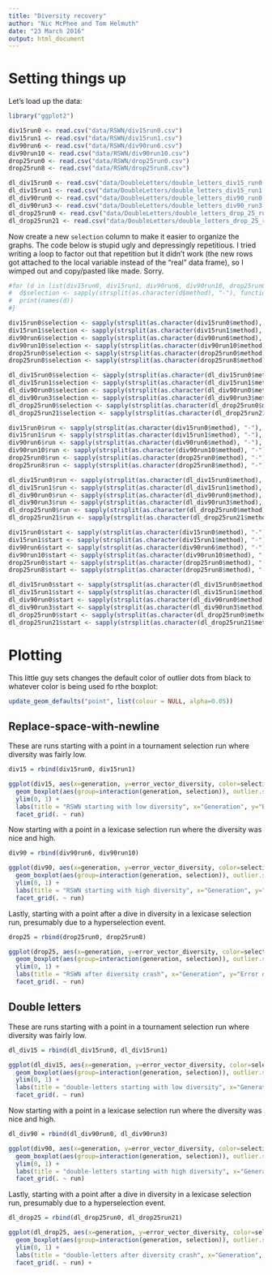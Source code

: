 ```yaml
---
title: "Diversity recovery"
author: "Nic McPhee and Tom Helmuth"
date: "23 March 2016"
output: html_document
---
```


# Setting things up

Let's load up the data:

```r
library("ggplot2")

div15run0 <- read.csv("data/RSWN/div15run0.csv")
div15run1 <- read.csv("data/RSWN/div15run1.csv")
div90run6 <- read.csv("data/RSWN/div90run6.csv")
div90run10 <- read.csv("data/RSWN/div90run10.csv")
drop25run0 <- read.csv("data/RSWN/drop25run0.csv")
drop25run8 <- read.csv("data/RSWN/drop25run8.csv")

dl_div15run0 <- read.csv("data/DoubleLetters/double_letters_div15_run0.csv")
dl_div15run1 <- read.csv("data/DoubleLetters/double_letters_div15_run1.csv")
dl_div90run0 <- read.csv("data/DoubleLetters/double_letters_div90_run0.csv")
dl_div90run3 <- read.csv("data/DoubleLetters/double_letters_div90_run3.csv")
dl_drop25run0 <- read.csv("data/DoubleLetters/double_letters_drop_25_run0.csv")
dl_drop25run21 <- read.csv("data/DoubleLetters/double_letters_drop_25_run21.csv")
```

Now create a new `selection` column to make it easier to organize the graphs. The code below is stupid ugly and depressingly repetitious. I tried writing a loop to factor out that repetition but it didn't work (the new rows got attached to the local variable instead of the "real" data frame), so I wimped out and copy/pasted like made. Sorry.

```r
#for (d in list(div15run0, div15run1, div90run6, div90run10, drop25run0, drop25run8)) {
#  d$selection <- sapply(strsplit(as.character(d$method), "-"), function(l) l[[3]])
#  print(names(d))
#}

div15run0$selection <- sapply(strsplit(as.character(div15run0$method), "-"), function(l) l[[3]])
div15run1$selection <- sapply(strsplit(as.character(div15run1$method), "-"), function(l) l[[3]])
div90run6$selection <- sapply(strsplit(as.character(div90run6$method), "-"), function(l) l[[3]])
div90run10$selection <- sapply(strsplit(as.character(div90run10$method), "-"), function(l) l[[3]])
drop25run0$selection <- sapply(strsplit(as.character(drop25run0$method), "-"), function(l) l[[3]])
drop25run8$selection <- sapply(strsplit(as.character(drop25run8$method), "-"), function(l) l[[3]])

dl_div15run0$selection <- sapply(strsplit(as.character(dl_div15run0$method), "-"), function(l) l[[3]])
dl_div15run1$selection <- sapply(strsplit(as.character(dl_div15run1$method), "-"), function(l) l[[3]])
dl_div90run0$selection <- sapply(strsplit(as.character(dl_div90run0$method), "-"), function(l) l[[3]])
dl_div90run3$selection <- sapply(strsplit(as.character(dl_div90run3$method), "-"), function(l) l[[3]])
dl_drop25run0$selection <- sapply(strsplit(as.character(dl_drop25run0$method), "-"), function(l) l[[3]])
dl_drop25run21$selection <- sapply(strsplit(as.character(dl_drop25run21$method), "-"), function(l) l[[3]])

div15run0$run <- sapply(strsplit(as.character(div15run0$method), "-"), function(l) l[[2]])
div15run1$run <- sapply(strsplit(as.character(div15run1$method), "-"), function(l) l[[2]])
div90run6$run <- sapply(strsplit(as.character(div90run6$method), "-"), function(l) l[[2]])
div90run10$run <- sapply(strsplit(as.character(div90run10$method), "-"), function(l) l[[2]])
drop25run0$run <- sapply(strsplit(as.character(drop25run0$method), "-"), function(l) l[[2]])
drop25run8$run <- sapply(strsplit(as.character(drop25run8$method), "-"), function(l) l[[2]])

dl_div15run0$run <- sapply(strsplit(as.character(dl_div15run0$method), "-"), function(l) l[[2]])
dl_div15run1$run <- sapply(strsplit(as.character(dl_div15run1$method), "-"), function(l) l[[2]])
dl_div90run0$run <- sapply(strsplit(as.character(dl_div90run0$method), "-"), function(l) l[[2]])
dl_div90run3$run <- sapply(strsplit(as.character(dl_div90run3$method), "-"), function(l) l[[2]])
dl_drop25run0$run <- sapply(strsplit(as.character(dl_drop25run0$method), "-"), function(l) l[[2]])
dl_drop25run21$run <- sapply(strsplit(as.character(dl_drop25run21$method), "-"), function(l) l[[2]])

div15run0$start <- sapply(strsplit(as.character(div15run0$method), "-"), function(l) l[[1]])
div15run1$start <- sapply(strsplit(as.character(div15run1$method), "-"), function(l) l[[1]])
div90run6$start <- sapply(strsplit(as.character(div90run6$method), "-"), function(l) l[[1]])
div90run10$start <- sapply(strsplit(as.character(div90run10$method), "-"), function(l) l[[1]])
drop25run0$start <- sapply(strsplit(as.character(drop25run0$method), "-"), function(l) l[[1]])
drop25run8$start <- sapply(strsplit(as.character(drop25run8$method), "-"), function(l) l[[1]])

dl_div15run0$start <- sapply(strsplit(as.character(dl_div15run0$method), "-"), function(l) l[[1]])
dl_div15run1$start <- sapply(strsplit(as.character(dl_div15run1$method), "-"), function(l) l[[1]])
dl_div90run0$start <- sapply(strsplit(as.character(dl_div90run0$method), "-"), function(l) l[[1]])
dl_div90run3$start <- sapply(strsplit(as.character(dl_div90run3$method), "-"), function(l) l[[1]])
dl_drop25run0$start <- sapply(strsplit(as.character(dl_drop25run0$method), "-"), function(l) l[[1]])
dl_drop25run21$start <- sapply(strsplit(as.character(dl_drop25run21$method), "-"), function(l) l[[1]])
```

# Plotting

This little guy sets changes the default color of outlier dots from black to whatever color is being used fo rthe boxplot:

```r
update_geom_defaults("point", list(colour = NULL, alpha=0.05))
```

## Replace-space-with-newline

These are runs starting with a point in a tournament selection run where diversity was fairly low.

```r
div15 = rbind(div15run0, div15run1)

ggplot(div15, aes(x=generation, y=error_vector_diversity, color=selection)) + 
  geom_boxplot(aes(group=interaction(generation, selection)), outlier.size=1) + 
  ylim(0, 1) +
  labs(title = "RSWN starting with low diversity", x="Generation", y="Error diversity", color="Selection") +
  facet_grid(. ~ run)
```

Now starting with a point in a lexicase selection run where the diversity was nice and high.

```r
div90 = rbind(div90run6, div90run10)

ggplot(div90, aes(x=generation, y=error_vector_diversity, color=selection)) + 
  geom_boxplot(aes(group=interaction(generation, selection)), outlier.size=1) + 
  ylim(0, 1) +
  labs(title = "RSWN starting with high diversity", x="Generation", y="Error diversity", color="Selection") +
  facet_grid(. ~ run)
```

Lastly, starting with a point after a dive in diversity in a lexicase selection run, presumably due to a hyperselection event.

```r
drop25 = rbind(drop25run0, drop25run8)

ggplot(drop25, aes(x=generation, y=error_vector_diversity, color=selection)) + 
  geom_boxplot(aes(group=interaction(generation, selection)), outlier.size=1) + 
  ylim(0, 1) +
  labs(title = "RSWN after diversity crash", x="Generation", y="Error diversity", color="Selection") +
  facet_grid(. ~ run)
```

## Double letters

These are runs starting with a point in a tournament selection run where diversity was fairly low.

```r
dl_div15 = rbind(dl_div15run0, dl_div15run1)

ggplot(dl_div15, aes(x=generation, y=error_vector_diversity, color=selection)) + 
  geom_boxplot(aes(group=interaction(generation, selection)), outlier.size=1) + 
  ylim(0, 1) +
  labs(title = "double-letters starting with low diversity", x="Generation", y="Error diversity", color="Selection") +
  facet_grid(. ~ run)
```

Now starting with a point in a lexicase selection run where the diversity was nice and high.

```r
dl_div90 = rbind(dl_div90run0, dl_div90run3)

ggplot(div90, aes(x=generation, y=error_vector_diversity, color=selection)) + 
  geom_boxplot(aes(group=interaction(generation, selection)), outlier.size=1) + 
  ylim(0, 1) +
  labs(title = "double-letters starting with high diversity", x="Generation", y="Error diversity", color="Selection") +
  facet_grid(. ~ run)
```

Lastly, starting with a point after a dive in diversity in a lexicase selection run, presumably due to a hyperselection event.

```r
dl_drop25 = rbind(dl_drop25run0, dl_drop25run21)

ggplot(dl_drop25, aes(x=generation, y=error_vector_diversity, color=selection)) + 
  geom_boxplot(aes(group=interaction(generation, selection)), outlier.size=1) + 
  ylim(0, 1) +
  labs(title = "double-letters after diversity crash", x="Generation", y="Error diversity", color="Selection") +
  facet_grid(. ~ run) +
```
